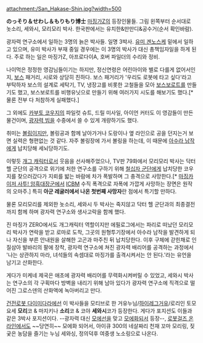 attachment:/San_Hakase-Shin.jpg?width=500

'''のっそり＆せわし＆もりもり博士'''
[[마징가Z]]의 등장인물들. 그림 왼쪽부터 순서대로 놋소리, 세와시, 모리모리 박사. 한국판에서는 유치한&만만디&공수거(순서 확인바람).

광자력 연구소에서 일하는 3명의 늙은 박사들. 일명 3박사. [[유미 겐노스케]] 밑에서 일하고 있으며, 유미 박사가 부재 중일 경우에는 이 3명의 박사가 대신 총책임자일을 하게 된다. 주로 하는 일은 마징가Z, 아프로다이A, 호버 파일더의 수리와 정비.

나이먹은 정정한 영감님들이기는 하지만, 정신연령은 어린아이와 별로 다를게 없어서인지, [[보스]] 패거리, 시로와 상당히 친하다. 보스 패거리가 '우리도 로봇에 타고 싶다'라고 부탁하자 보스의 설계로 세탁기, TV, 냉장고를 비롯한 고철들을 모아 [[보스보로트]]를 만들기도 했고, 보스보로트를 비행유닛으로 만들기 위해 여러가지 시도를 해보기도 했다.[* 물론 전부 다 처참하게 실패했다.]

그 외에도 [[카부토 코우지]]의 파일럿 슈트, 드릴 미사일, 아이언 커터도 이 영감들이 만든 물건이며, [[광자력 빔]]을 수중에서 쓸 수 있게 개량하기도 했다. 

취미는 [[볼링]]이지만, 볼링공과 함께 날아가거나 도랑이나 옆 라인으로 공을 던지는거 보면 실력은 형편없는 것 같다. 자주 볼링장에 가서 볼링을 하는데, 이 때문에 [[아수라 남작]]에게 납치당해 세뇌당하기도.

이렇듯 [[개그 캐릭터]]로서 웃음을 선사해주었으나, TV판 79화에서 모리모리 박사는 닥터 헬 군단의 공격으로 위기에 처한 연구소를 구하기 위해 [[철십자 군단]]에게 납치당한 코우지를 찾으러갔다가 지뢰를 밟는 바람에 차가 폭발하며 그 충격으로 사망한다.[* [[마징카이저 사투! 암흑대장군]]에서 [[ICBM]] 수직 폭격으로 자폭에 가깝게 사망하는 장면은 원작의 오마주.] 특히 '''아군 레귤러에서 나온 첫번째 사망자'''란 점에서 특기할 만하다.

물론 모리모리를 제외한 놋소리, 세와시 두 박사는 죽지않고 닥터 헬 군단과의 최종결전까지 함께 하며 광자력 연구소와 생사고락을 함께 했다.

진 마징가 ZERO에서도 개그캐릭터 역할이지만 에필로그에서는 파리로 떠났던 모리모리 박사가 연락을 받고 로마로 도착, 그곳의 원형투기장에서 아수라 남작을 발견하게 되나 자신을 부른 안내원을 살해한 고곤과 마주친 뒤 납치당한다. 이후 구체에 갇힌채로 인질삼아 발바리의 팔에 장착, 광자력 연구소에 쳐진 광자력 배리어를 공격하는 과정에서 '나는 상관하지 마라, 녀석들의 속셈대로 마징가를 출격시켜서는 안 된다.'라는 유언을 남기고 산화한다.

게다가 미케네 제국은 애초에 광자력 배리어를 무력화시켜버릴 수 있었고, 세와시 박사는 연구소의 각 구획마다 방벽을 내리기 위해 남아 있다가 광자력 연구소에 직격으로 떨어진 그로스덴의 산화액에 녹아버리고 만다.

[[건전로봇 다이미다라]]에선 이 박사들을 모티브로 한 거유누님/[[하이레그]]거유/로리인 토모요세 '''모리'''코 & 마지키나 '''소리'''코 & 코야 '''세와시'''코가 등장한다. 게다가 포지션도 이들과 같은 3박사 포지션이다. --광자력 대신 [[모에선]]을 맞고 [[모에화]]되서 등장--, [[로봇걸즈 온라인]]에서도 ~~당연히~~ 모에화 되어서, 아이큐 300의 네살짜리 천재 꼬마 모리링, 짖궂은 농담을 즐기는 누님 세와싱, 정의덕후 여중생 노소링으로 나온다. 
